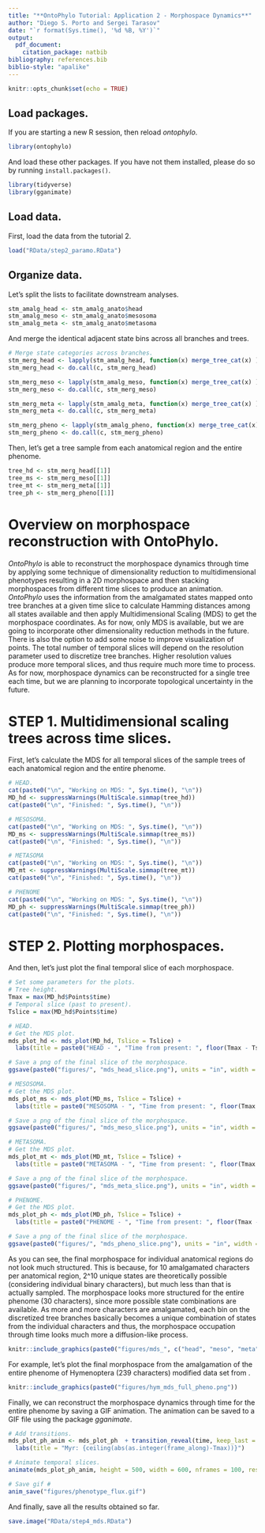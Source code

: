 ```yaml
---
title: "**OntoPhylo Tutorial: Application 2 - Morphospace Dynamics**"
author: "Diego S. Porto and Sergei Tarasov"
date: "`r format(Sys.time(), '%d %B, %Y')`"
output:
  pdf_document:
    citation_package: natbib
bibliography: references.bib
biblio-style: "apalike"
---
```


```r
knitr::opts_chunk$set(echo = TRUE)
```

## Load packages.

If you are starting a new R session, then reload *ontophylo*.
```r
library(ontophylo)
```

And load these other packages. If you have not them installed, please do so by running `install.packages()`.
```r
library(tidyverse)
library(gganimate)
```

## Load data.

First, load the data from the tutorial 2.
```r
load("RData/step2_paramo.RData")
```

## Organize data.

Let's split the lists to facilitate downstream analyses.
```r
stm_amalg_head <- stm_amalg_anato$head
stm_amalg_meso <- stm_amalg_anato$mesosoma
stm_amalg_meta <- stm_amalg_anato$metasoma
```

And merge the identical adjacent state bins across all branches and trees.
```r
# Merge state categories across branches.
stm_merg_head <- lapply(stm_amalg_head, function(x) merge_tree_cat(x) )
stm_merg_head <- do.call(c, stm_merg_head)

stm_merg_meso <- lapply(stm_amalg_meso, function(x) merge_tree_cat(x) )
stm_merg_meso <- do.call(c, stm_merg_meso)

stm_merg_meta <- lapply(stm_amalg_meta, function(x) merge_tree_cat(x) )
stm_merg_meta <- do.call(c, stm_merg_meta)

stm_merg_pheno <- lapply(stm_amalg_pheno, function(x) merge_tree_cat(x) )
stm_merg_pheno <- do.call(c, stm_merg_pheno)
```

Then, let's get a tree sample from each anatomical region and the entire phenome.
```r
tree_hd <- stm_merg_head[[1]]
tree_ms <- stm_merg_meso[[1]]
tree_mt <- stm_merg_meta[[1]]
tree_ph <- stm_merg_pheno[[1]]
```

# Overview on morphospace reconstruction with OntoPhylo.

*OntoPhylo* is able to reconstruct the morphospace dynamics through time by applying some technique of dimensionality reduction to multidimensional phenotypes resulting in a 2D morphospace and then stacking morphospaces from different time slices to produce an animation. *OntoPhylo* uses the information from the amalgamated states mapped onto tree branches at a given time slice to calculate Hamming distances among all states available and then apply Multidimensional Scaling (MDS) to get the morphospace coordinates. As for now, only MDS is available, but we are going to incorporate other dimensionality reduction methods in the future. There is also the option to add some noise to improve visualization of points. The total number of temporal slices will depend on the resolution parameter used to discretize tree branches. Higher resolution values produce more temporal slices, and thus require much more time to process. As for now, morphospace dynamics can be reconstructed for a single tree each time, but we are planning to incorporate topological uncertainty in the future.

# STEP 1. Multidimensional scaling trees across time slices.

First, let's calculate the MDS for all temporal slices of the sample trees of each anatomical region and the entire phenome.
```r
# HEAD.
cat(paste0("\n", "Working on MDS: ", Sys.time(), "\n"))
MD_hd <- suppressWarnings(MultiScale.simmap(tree_hd))
cat(paste0("\n", "Finished: ", Sys.time(), "\n"))

# MESOSOMA.
cat(paste0("\n", "Working on MDS: ", Sys.time(), "\n"))
MD_ms <- suppressWarnings(MultiScale.simmap(tree_ms))
cat(paste0("\n", "Finished: ", Sys.time(), "\n"))

# METASOMA
cat(paste0("\n", "Working on MDS: ", Sys.time(), "\n"))
MD_mt <- suppressWarnings(MultiScale.simmap(tree_mt))
cat(paste0("\n", "Finished: ", Sys.time(), "\n"))

# PHENOME
cat(paste0("\n", "Working on MDS: ", Sys.time(), "\n"))
MD_ph <- suppressWarnings(MultiScale.simmap(tree_ph))
cat(paste0("\n", "Finished: ", Sys.time(), "\n"))
```

# STEP 2. Plotting morphospaces.

And then, let's just plot the final temporal slice of each morphospace.
```r
# Set some parameters for the plots.
# Tree height.
Tmax = max(MD_hd$Points$time)
# Temporal slice (past to present).
Tslice = max(MD_hd$Points$time)

# HEAD.
# Get the MDS plot.
mds_plot_hd <- mds_plot(MD_hd, Tslice = Tslice) + 
  labs(title = paste0("HEAD - ", "Time from present: ", floor(Tmax - Tslice), " Myr"))

# Save a png of the final slice of the morphospace.
ggsave(paste0("figures/", "mds_head_slice.png"), units = "in", width = 7, height = 7)

# MESOSOMA.
# Get the MDS plot.
mds_plot_ms <- mds_plot(MD_ms, Tslice = Tslice) + 
  labs(title = paste0("MESOSOMA - ", "Time from present: ", floor(Tmax - Tslice), " Myr"))

# Save a png of the final slice of the morphospace.
ggsave(paste0("figures/", "mds_meso_slice.png"), units = "in", width = 7, height = 7)

# METASOMA.
# Get the MDS plot.
mds_plot_mt <- mds_plot(MD_mt, Tslice = Tslice) + 
  labs(title = paste0("METASOMA - ", "Time from present: ", floor(Tmax - Tslice), " Myr"))

# Save a png of the final slice of the morphospace.
ggsave(paste0("figures/", "mds_meta_slice.png"), units = "in", width = 7, height = 7)

# PHENOME.
# Get the MDS plot.
mds_plot_ph <- mds_plot(MD_ph, Tslice = Tslice) + 
  labs(title = paste0("PHENOME - ", "Time from present: ", floor(Tmax - Tslice), " Myr"))

# Save a png of the final slice of the morphospace.
ggsave(paste0("figures/", "mds_pheno_slice.png"), units = "in", width = 7, height = 7)
```

As you can see, the final morphospace for individual anatomical regions do not look much structured. This is because, for 10 amalgamated characters per anatomical region, 2^10 unique states are theoretically possible (considering individual binary characters), but much less than that is actually sampled. The morphospace looks more structured for the entire phenome (30 characters), since more possible state combinations are available. As more and more characters are amalgamated, each bin on the discretized tree branches basically becomes a unique combination of states from the individual characters and thus, the morphospace occupation through time looks much more a diffusion-like process.    
```r
knitr::include_graphics(paste0("figures/mds_", c("head", "meso", "meta", "pheno"), "_slice.png"))
```

For example, let's plot the final morphospace from the amalgamation of the entire phenome of Hymenoptera (239 characters) modified data set from \citet{sharkey2012}.
```r
knitr::include_graphics(paste0("figures/hym_mds_full_pheno.png"))
```

Finally, we can reconstruct the morphospace dynamics through time for the entire phenome by saving a GIF animation. The animation can be saved to a GIF file using the package *gganimate*.
```r
# Add transitions.
mds_plot_ph_anim <- mds_plot_ph  + transition_reveal(time, keep_last = TRUE) + 
  labs(title = "Myr: {ceiling(abs(as.integer(frame_along)-Tmax))}")

# Animate temporal slices.
animate(mds_plot_ph_anim, height = 500, width = 600, nframes = 100, res = 100)

# Save gif #
anim_save("figures/phenotype_flux.gif")
```

And finally, save all the results obtained so far.
```r
save.image("RData/step4_mds.RData")
```
